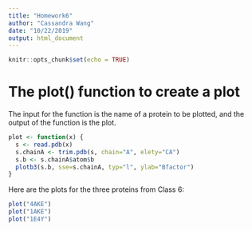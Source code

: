 ```yaml
---
title: "Homework6"
author: "Cassandra Wang"
date: "10/22/2019"
output: html_document
---
```


```r
knitr::opts_chunk$set(echo = TRUE)
```

# The **plot()** function to create a plot 

The input for the function is the name of a protein to be plotted, and the output of the function is the plot. 
```r
plot <- function(x) {
  s <- read.pdb(x)
  s.chainA <- trim.pdb(s, chain="A", elety="CA")
  s.b <- s.chainA$atom$b
  plotb3(s.b, sse=s.chainA, typ="l", ylab="Bfactor")
}
```

Here are the plots for the three proteins from Class 6: 
```r
plot("4AKE")
plot("1AKE")
plot("1E4Y")
```